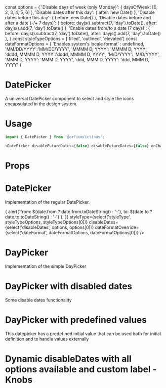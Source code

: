 const options = {
  'Disable days of week (only Monday)': { daysOfWeek: [0, 2, 3, 4, 5, 6] },
  'Disable dates after this day': { after: new Date() },
  'Disable dates before this day': { before: new Date() },
  'Disable dates before and after a date (-/+ 7 days)': { before: dayjs().subtract(7, 'day').toDate(), after: dayjs().add(7, 'day').toDate() },
  'Enable dates from/to a date (7 days)': { before: dayjs().subtract(7, 'day').toDate(), after: dayjs().add(7, 'day').toDate() },
}
const styleTypeOptions = ['filled', 'outlined', 'elevated']
const dateFormatOptions = {
  'Enables system\'s locale format' : undefined,
  'MM/DD/YYYY':'MM/DD/YYYY',
  'MMMM D, YYYY': 'MMMM D, YYYY',
  'dddd, MMMM D, YYYY':'dddd, MMMM D, YYYY',
  'M/D/YYYY':  'M/D/YYYY',
  'MMM D, YYYY': 'MMM D, YYYY',
  'ddd, MMM D, YYYY': 'ddd, MMM D, YYYY'
}

<Meta title="Design System/DatePicker" component={DatePicker} />

# DatePicker

A universal DatePicker component to select and style the icons encapsulated in the design system.

# Usage

```js
import { DatePicker } from '@orfium/ictinus';

<DatePicker disableFutureDates={false} disableFutureDates={false} onChange={console.log} />;
```

# Props

<Props of={DatePicker} />

# DatePicker

Implementation of the regular DatePicker.


<Preview>
  <Story name="DatePicker" parameters={{ decorators: [withKnobs] }}>
    <DatePicker
      isRangePicker
      onChange={(date) => { alert(`from: ${date.from ? date.from.toDateString() : '-'}, to: ${date.to ?date.to.toDateString() : '-'}`); }}
      styleType={select('styleType', styleTypeOptions, styleTypeOptions[0])}
      disableDates={select('disableDates', options, options[0])}
      dateFormatOverride={select('dateFormat', dateFormatOptions, dateFormatOptions[0])}
    />
  </Story>
</Preview>

# DayPicker

Implementation of the simple DayPicker

<Preview>
  <Story name="DayPicker" parameters={{ decorators: [withKnobs] }}>
    <DatePicker
      styleType={select('styleType', styleTypeOptions, styleTypeOptions[0])}
      disableDates={select('disableDates', options, options[0])}
    />
  </Story>
</Preview>

# DayPicker with disabled dates

Some disable dates functionality

<Preview>
  <Story name="DayPicker with disabled dates">
    <DatePicker
      disableDates={[
        dayjs()
          .add(1, 'day')
          .toDate(),
        { daysOfWeek: [0, 6] },
      ]}
    />
  </Story>
</Preview>

# DayPicker with predefined values

This datepicker has a predefined initial value that can be used both for initial definition and to handle values externally

<Preview>
  <Story name="DayPicker with predefined values">
    <DatePicker
      value={{
        to: dayjs()
          .add(11, 'day')
          .toDate(),
        from: dayjs()
          .add(1, 'day')
          .toDate(),
      }}
      disableDates={[{ daysOfWeek: [0, 2, 3, 4, 5, 6] }]}
    />
  </Story>
</Preview>

# Dynamic disableDates with all options available and custom label - Knobs
<Preview>
  <Story name="Dynamic disableDates with all options available - Knobs" parameters={{ decorators: [withKnobs] }}>
    <DatePicker styleType={select('styleType', styleTypeOptions, styleTypeOptions[0])} disableDates={select('disableDates', options, options[0])} inputLabel={text('inputLabel', 'Custom Date')} isRangePicker={boolean('isRangePicker', false)} />
  </Story>
</Preview>
